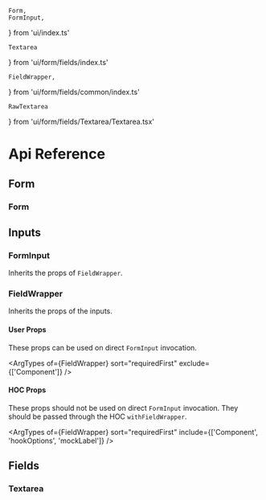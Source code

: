     Form,
    FormInput,
} from 'ui/index.ts'

    Textarea
} from 'ui/form/fields/index.ts'

    FieldWrapper,
} from 'ui/form/fields/common/index.ts'

    RawTextarea
} from 'ui/form/fields/Textarea/Textarea.tsx'

<Meta title="form/API Reference" />

# Api Reference

## Form

### Form

<ArgTypes of={Form}/>

## Inputs

### FormInput

Inherits the props of `FieldWrapper`.

<ArgTypes 
    of={FormInput} 
    sort="requiredFirst"
/>

### FieldWrapper

Inherits the props of the inputs.

#### User Props

These props can be used on direct `FormInput` invocation.

<ArgTypes 
    of={FieldWrapper} 
    sort="requiredFirst" 
    exclude={['Component']}
/>

#### HOC Props

These props should not be used on direct `FormInput` invocation. They should be passed through the HOC `withFieldWrapper`.

<ArgTypes 
    of={FieldWrapper} 
    sort="requiredFirst" 
    include={['Component', 'hookOptions', 'mockLabel']}
/>

## Fields

### Textarea

<ArgTypes of={Textarea}/>


